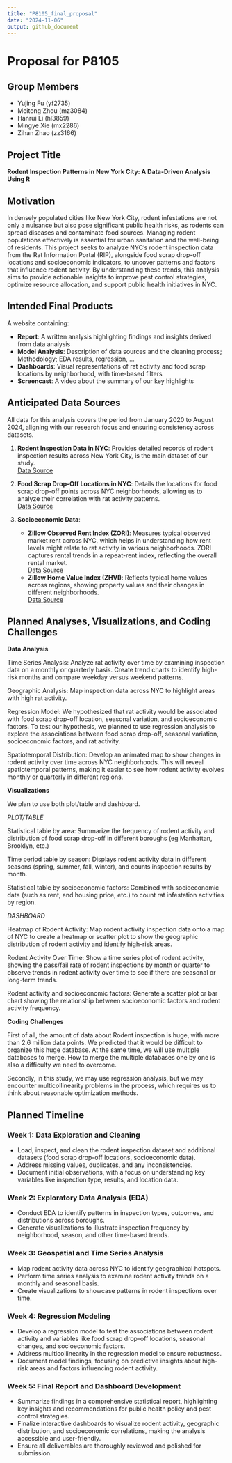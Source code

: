 ```yaml
---
title: "P8105_final_proposal"
date: "2024-11-06"
output: github_document
---
```


# Proposal for P8105

## Group Members
* Yujing Fu (yf2735)
* Meitong Zhou (mz3084)
* Hanrui Li (hl3859)
* Mingye Xie (mx2286)
* Zihan Zhao (zz3166)


## Project Title
**Rodent Inspection Patterns in New York City: A Data-Driven Analysis Using R**


## Motivation
In densely populated cities like New York City, rodent infestations are not only a nuisance but also pose significant public health risks, as rodents can spread diseases and contaminate food sources. Managing rodent populations effectively is essential for urban sanitation and the well-being of residents. This project seeks to analyze NYC’s rodent inspection data from the Rat Information Portal (RIP), alongside food scrap drop-off locations and socioeconomic indicators, to uncover patterns and factors that influence rodent activity. By understanding these trends, this analysis aims to provide actionable insights to improve pest control strategies, optimize resource allocation, and support public health initiatives in NYC.


## Intended Final Products
A website containing:

* **Report**: A written analysis highlighting findings and insights derived from data analysis
* **Model Analysis**:  Description of data sources and the cleaning process; Methodology; EDA results, regression, ...
* **Dashboards**: Visual representations of rat activity and food scrap locations by neighborhood, with time-based filters
* **Screencast**: A video about the summary of our key highlights


## Anticipated Data Sources
All data for this analysis covers the period from January 2020 to August 2024, aligning with our research focus and ensuring consistency across datasets.<br>

1. **Rodent Inspection Data in NYC**: Provides detailed records of rodent inspection results across New York City, is the main dataset of our study.<br>
   [Data Source](https://data.cityofnewyork.us/Health/Rodent-Inspection/p937-wjvj/about_data)

2. **Food Scrap Drop-Off Locations in NYC**: Details the locations for food scrap drop-off points across NYC neighborhoods, allowing us to analyze their correlation with rat activity patterns.<br>
   [Data Source](https://data.cityofnewyork.us/Environment/Food-Scrap-Drop-Off-Locations-in-NYC/if26-z6xq/about_data)

3. **Socioeconomic Data**:
   - **Zillow Observed Rent Index (ZORI)**: Measures typical observed market rent across NYC, which helps in understanding how rent levels might relate to rat activity in various neighborhoods. ZORI captures rental trends in a repeat-rent index, reflecting the overall rental market. <br>
     [Data Source](https://www.zillow.com/research/data/)
   - **Zillow Home Value Index (ZHVI)**: Reflects typical home values across regions, showing property values and their changes in different neighborhoods.<br>
     [Data Source](https://www.zillow.com/research/data/)


## Planned Analyses, Visualizations, and Coding Challenges

**Data Analysis**

Time Series Analysis: Analyze rat activity over time by examining inspection data on a monthly or quarterly basis. Create trend charts to identify high-risk months and compare weekday versus weekend patterns.

Geographic Analysis: Map inspection data across NYC to highlight areas with high rat activity.

Regression Model: We hypothesized that rat activity would be associated with food scrap drop-off location, seasonal variation, and socioeconomic factors. To test our hypothesis, we planned to use regression analysis to explore the associations between food scrap drop-off, seasonal variation, socioeconomic factors, and rat activity.

Spatiotemporal Distribution: Develop an animated map to show changes in rodent activity over time across NYC neighborhoods. This will reveal spatiotemporal patterns, making it easier to see how rodent activity evolves monthly or quarterly in different regions.

**Visualizations**

We plan to use both plot/table and dashboard.

*PLOT/TABLE*

Statistical table by area:
Summarize the frequency of rodent activity and distribution of food scrap drop-off in different boroughs (eg Manhattan, Brooklyn, etc.)

Time period table by season:
Displays rodent activity data in different seasons (spring, summer, fall, winter), and counts inspection results by month.

Statistical table by socioeconomic factors:
Combined with socioeconomic data (such as rent, and housing price, etc.) to count rat infestation activities by region.

*DASHBOARD*

Heatmap of Rodent Activity:
Map rodent activity inspection data onto a map of NYC to create a heatmap or scatter plot to show the geographic distribution of rodent activity and identify high-risk areas.

Rodent Activity Over Time:
Show a time series plot of rodent activity, showing the pass/fail rate of rodent inspections by month or quarter to observe trends in rodent activity over time to see if there are seasonal or long-term trends.

Rodent activity and socioeconomic factors:
Generate a scatter plot or bar chart showing the relationship between socioeconomic factors and rodent activity frequency.

**Coding Challenges**

First of all, the amount of data about Rodent inspection is huge, with more than 2.6 million data points. We predicted that it would be difficult to organize this huge database. At the same time, we will use multiple databases to merge. How to merge the multiple databases one by one is also a difficulty we need to overcome.

Secondly, in this study, we may use regression analysis, but we may encounter multicollinearity problems in the process, which requires us to think about reasonable optimization methods.


## Planned Timeline

### Week 1: Data Exploration and Cleaning
- Load, inspect, and clean the rodent inspection dataset and additional datasets (food scrap drop-off locations, socioeconomic data).
- Address missing values, duplicates, and any inconsistencies.
- Document initial observations, with a focus on understanding key variables like inspection type, results, and location data.

### Week 2: Exploratory Data Analysis (EDA)
- Conduct EDA to identify patterns in inspection types, outcomes, and distributions across boroughs.
- Generate visualizations to illustrate inspection frequency by neighborhood, season, and other time-based trends.

### Week 3: Geospatial and Time Series Analysis
- Map rodent activity data across NYC to identify geographical hotspots.
- Perform time series analysis to examine rodent activity trends on a monthly and seasonal basis.
- Create visualizations to showcase patterns in rodent inspections over time.

### Week 4: Regression Modeling
- Develop a regression model to test the associations between rodent activity and variables like food scrap drop-off locations, seasonal changes, and socioeconomic factors.
- Address multicollinearity in the regression model to ensure robustness.
- Document model findings, focusing on predictive insights about high-risk areas and factors influencing rodent activity.

### Week 5: Final Report and Dashboard Development
- Summarize findings in a comprehensive statistical report, highlighting key insights and recommendations for public health policy and pest control strategies.
- Finalize interactive dashboards to visualize rodent activity, geographic distribution, and socioeconomic correlations, making the analysis accessible and user-friendly.
- Ensure all deliverables are thoroughly reviewed and polished for submission.
